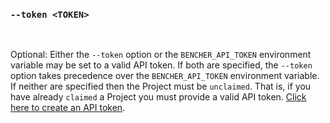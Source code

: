 ### `--token <TOKEN>`

<br />

Optional: Either the `--token` option or the `BENCHER_API_TOKEN` environment variable
may be set to a valid API token.
If both are specified, the `--token` option takes precedence over the `BENCHER_API_TOKEN` environment variable.
If neither are specified then the Project must be `unclaimed`.
That is, if you have already `claimed` a Project you must provide a valid API token.
[Click here to create an API token](/console/users/tokens/add?back=L2RvY3MvZXhwbGFuYXRpb24vYmVuY2hlci1ydW4vIy0tdG9rZW4tdG9rZW4=).
